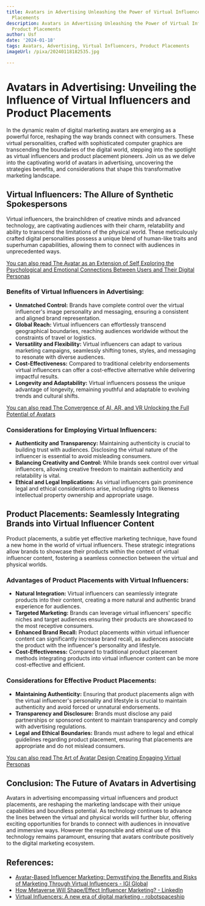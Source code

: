 ```yaml
---
title: Avatars in Advertising Unleashing the Power of Virtual Influencers and Product
  Placements
description: Avatars in Advertising Unleashing the Power of Virtual Influencers and
  Product Placements
author: Usf
date: '2024-01-18'
tags: Avatars, Advertising, Virtual Influencers, Product Placements
imageUrl: /pixa/20240118182535.jpg

---
```

# Avatars  in  Advertising: Unveiling  the Influence of  Virtual Influencers and Product Placements

In the  dynamic realm of digital marketing avatars  are  emerging as a powerful force, reshaping the way brands connect with consumers. These virtual personalities,  crafted  with sophisticated computer graphics are transcending the boundaries of  the  digital world, stepping into the spotlight as virtual influencers and product placement pioneers. Join us as we delve into the captivating world of  avatars in advertising, uncovering the strategies benefits, and considerations  that shape this transformative marketing landscape.

##  Virtual Influencers: The Allure of Synthetic Spokespersons

Virtual influencers, the brainchildren of creative minds  and advanced technology, are captivating audiences  with their charm, relatability and  ability to transcend the limitations of the physical world. These meticulously crafted digital personalities possess a  unique blend of human-like traits and  superhuman capabilities, allowing them to connect with audiences in unprecedented ways.

[You can also read The Avatar as an Extension of Self Exploring the Psychological and Emotional Connections  Between Users and Their Digital  Personas](The%20Avatar%20as%20an%20Extension%20of%20Self%20Exploring%20the%20Psychological%20and%20Emotional%20Connections%20Between%20Users%20and%20Their%20Digital%20Personas)


### Benefits of Virtual Influencers in Advertising:

- **Unmatched Control:**  Brands have complete control over the virtual influencer's image personality and messaging, ensuring a consistent and aligned brand representation.
- **Global Reach:** Virtual influencers can effortlessly transcend geographical boundaries, reaching audiences worldwide without the constraints of travel  or logistics.
- **Versatility and Flexibility:** Virtual influencers can adapt to various marketing campaigns, seamlessly shifting tones, styles, and messaging to resonate with diverse audiences.
- **Cost-Effectiveness:** Compared to traditional  celebrity endorsements virtual  influencers can offer a cost-effective  alternative while delivering  impactful results.
- **Longevity and Adaptability:** Virtual influencers possess the unique advantage of longevity, remaining youthful and adaptable to evolving trends and cultural shifts.

[You can also read The Convergence  of AI, AR, and  VR Unlocking the Full Potential of Avatars](The%20Convergence%20of%20AI%2C%20AR%2C%20and%20VR%20Unlocking%20the%20Full%20Potential%20of%20Avatars)


### Considerations for  Employing Virtual Influencers:

- **Authenticity and Transparency:** Maintaining authenticity is crucial to building trust with audiences. Disclosing the virtual nature of the influencer is essential to avoid misleading consumers.
- **Balancing Creativity  and  Control:** While brands seek control over virtual influencers, allowing creative  freedom to maintain authenticity and relatability is vital.
- **Ethical and Legal Implications:** As virtual influencers gain prominence legal and ethical considerations arise, including rights to likeness intellectual property  ownership and appropriate usage.

##  Product Placements: Seamlessly Integrating  Brands into Virtual Influencer Content

Product placements, a subtle yet effective marketing technique, have found a new home in the world of virtual influencers. These strategic integrations allow brands to  showcase their products within the context of virtual  influencer content, fostering a seamless connection between  the virtual and physical worlds.

### Advantages of Product  Placements with Virtual Influencers:

- **Natural Integration:** Virtual influencers can seamlessly integrate products into their content, creating a more natural and authentic brand experience for audiences.
- **Targeted Marketing:** Brands can leverage  virtual influencers' specific niches and target audiences ensuring their  products are showcased to the most  receptive consumers.
- **Enhanced Brand Recall:**  Product placements  within  virtual influencer content can significantly increase brand recall, as audiences associate the product with the influencer's personality and lifestyle.
- **Cost-Effectiveness:** Compared to traditional product placement methods integrating products into virtual  influencer content can be more cost-effective and efficient.

###  Considerations for  Effective Product Placements:

- **Maintaining Authenticity:**  Ensuring that product placements  align with the  virtual influencer's  personality and lifestyle is crucial to maintain authenticity and avoid forced or unnatural endorsements.
- **Transparency and Disclosure:** Brands must disclose  any paid partnerships or  sponsored content to maintain transparency and comply with advertising regulations.
-  **Legal and Ethical Boundaries:** Brands  must adhere to legal and ethical guidelines regarding product placement, ensuring that placements are appropriate and do not mislead consumers.

[You can also read The Art of Avatar Design Creating  Engaging Virtual Personas](The%20Art%20of%20Avatar%20Design%20Creating%20Engaging%20Virtual%20Personas)


## Conclusion: The Future of Avatars  in Advertising

Avatars in advertising encompassing virtual influencers and product placements, are reshaping the  marketing landscape  with their unique capabilities  and boundless potential. As technology continues to advance the lines between the virtual and physical worlds will further blur,  offering exciting opportunities  for brands to connect with audiences in  innovative and immersive  ways. However the responsible and ethical use of this technology remains paramount, ensuring that avatars contribute positively to the  digital marketing ecosystem.

## References:
- [Avatar-Based Influencer Marketing: Demystifying the Benefits and Risks of Marketing Through Virtual Influencers - IGI Global](https://www.igi-global.com/chapter/avatar-based-influencer-marketing/323903)
- [How Metaverse Will Shape/Effect Influencer Marketing? - LinkedIn](https://www.linkedin.com/pulse/how-metaverse-shapeeffect-influencer-marketing-flytant)
- [Virtual Influencers: A new era of digital marketing - robotspaceship](https://www.robotspaceship.com/en/home/magazine/virtual-influencers-a-new-era-of-digital-marketing)
